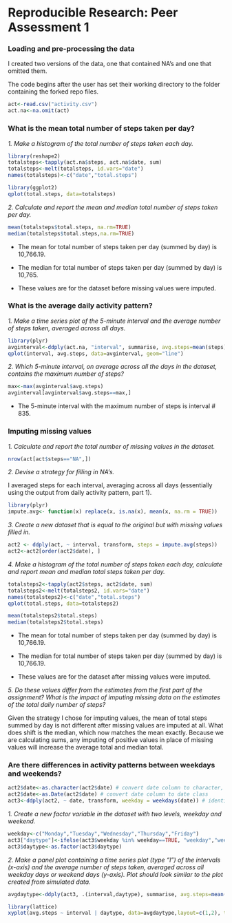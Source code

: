 # Reproducible Research: Peer Assessment 1



### Loading and pre-processing the data


I created two versions of the data, one that contained NA's and one that omitted them.

The code begins after the user has set their working directory to the folder containing the forked repo files.


```r
act<-read.csv("activity.csv")
act.na<-na.omit(act) 
```

### What is the mean total number of steps taken per day?

*1. Make a histogram of the total number of steps taken each day.*

```r
library(reshape2)
totalsteps<-tapply(act.na$steps, act.na$date, sum)
totalsteps<-melt(totalsteps, id.vars="date")
names(totalsteps)<-c("date","total.steps")

library(ggplot2)
qplot(total.steps, data=totalsteps)
```

*2. Calculate and report the mean and median total number of steps taken per day.*

```r
mean(totalsteps$total.steps, na.rm=TRUE)
median(totalsteps$total.steps,na.rm=TRUE)
```

- The mean for total number of steps taken per day (summed by day) is 10,766.19.

- The median for total number of steps taken per day (summed by day) is 10,765.

- These values are for the dataset before missing values were imputed. 

### What is the average daily activity pattern?

*1. Make a time series plot of the 5-minute interval and the average number of steps taken, averaged across all days.*

```r
library(plyr)
avginterval<-ddply(act.na, "interval", summarise, avg.steps=mean(steps))
qplot(interval, avg.steps, data=avginterval, geom="line")
```

*2. Which 5-minute interval, on average across all the days in the dataset, contains the maximum number of steps?*

```r
max<-max(avginterval$avg.steps)
avginterval[avginterval$avg.steps==max,]
```

- The 5-minute interval with the maximum number of steps is interval # 835.

### Imputing missing values

*1. Calculate and report the total number of missing values in the dataset.*

```r
nrow(act[act$steps=="NA",])
```

*2. Devise a strategy for filling in NA's.* 

I averaged steps for each interval, averaging across all days (essentially using the output from daily activity pattern, part 1).

```r
library(plyr)
impute.avg<- function(x) replace(x, is.na(x), mean(x, na.rm = TRUE))
```

*3. Create a new dataset that is equal to the original but with missing values filled in.*

```r
act2 <- ddply(act, ~ interval, transform, steps = impute.avg(steps))
act2<-act2[order(act2$date), ]
```

*4. Make a histogram of the total number of steps taken each day, calculate and report mean and median total steps taken per day.*

```r
totalsteps2<-tapply(act2$steps, act2$date, sum)
totalsteps2<-melt(totalsteps2, id.vars="date")
names(totalsteps2)<-c("date","total.steps")
qplot(total.steps, data=totalsteps2)

mean(totalsteps2$total.steps)
median(totalsteps2$total.steps)
```


- The mean for total number of steps taken per day (summed by day) is 10,766.19.

- The median for total number of steps taken per day (summed by day) is 10,766.19.

- These values are for the dataset after missing values were imputed. 


*5. Do these values differ from the estimates from the first part of the assignment? What is the impact of imputing missing data on the estimates of the total daily number of steps?* 

Given the strategy I chose for imputing values, the mean of total steps summed by day is not different after missing values are imputed at all. What does shift is the median, which now matches the mean exactly. Because we are calculating sums, any imputing of positive values in place of missing values will increase the average total and median total. 

### Are there differences in activity patterns between weekdays and weekends?

```r
act2$date<-as.character(act2$date) # convert date column to character, in order to feed into as.Date() function
act2$date<-as.Date(act2$date) # convert date column to date class
act3<-ddply(act2, ~ date, transform, weekday = weekdays(date)) # identify day of week
```

*1. Create a new factor variable in the dataset with two levels, weekday and weekend.*

```r
weekday<-c("Monday","Tuesday","Wednesday","Thursday","Friday")
act3["daytype"]<-ifelse(act3$weekday %in% weekday==TRUE, "weekday","weekend")
act3$daytype<-as.factor(act3$daytype)
```

*2. Make a panel plot containing a time series plot (type "l") of the intervals (x-axis) and the average number of steps taken, averaged across all weekday days or weekend days (y-axis). Plot should look similar to the plot created from simulated data.*

```r
avgdaytype<-ddply(act3, .(interval,daytype), summarise, avg.steps=mean(steps))

library(lattice)
xyplot(avg.steps ~ interval | daytype, data=avgdaytype,layout=c(1,2), type="l", xlab="Interval", ylab="Number of steps")
```
